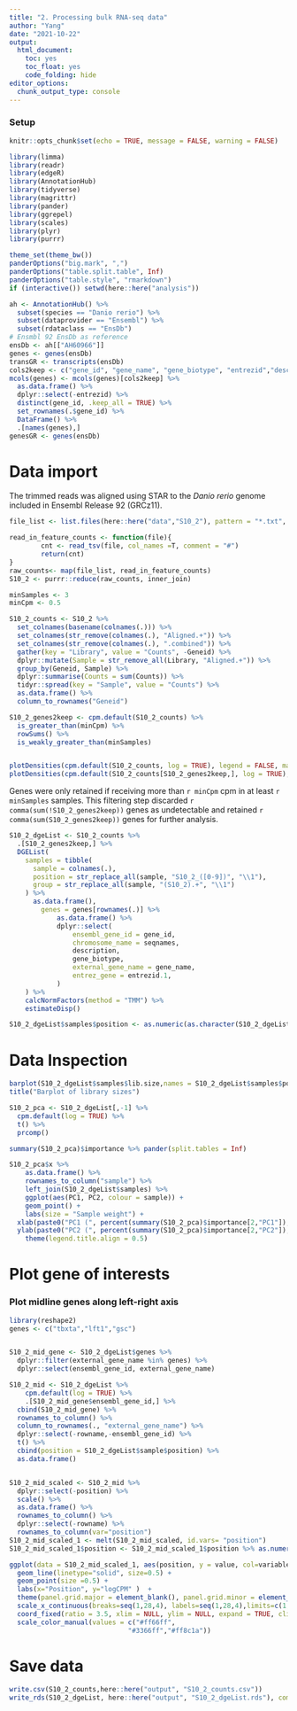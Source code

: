 ```yaml
---
title: "2. Processing bulk RNA-seq data"
author: "Yang"
date: "2021-10-22"
output: 
  html_document: 
    toc: yes
    toc_float: yes
    code_folding: hide
editor_options: 
  chunk_output_type: console
---
```

### Setup

```r
knitr::opts_chunk$set(echo = TRUE, message = FALSE, warning = FALSE)
```

```r
library(limma)
library(readr)
library(edgeR)
library(AnnotationHub)
library(tidyverse)
library(magrittr)
library(pander)
library(ggrepel)
library(scales)
library(plyr)
library(purrr)

theme_set(theme_bw())
panderOptions("big.mark", ",")
panderOptions("table.split.table", Inf)
panderOptions("table.style", "rmarkdown")
if (interactive()) setwd(here::here("analysis"))
```

```r
ah <- AnnotationHub() %>%
  subset(species == "Danio rerio") %>%
  subset(dataprovider == "Ensembl") %>%
  subset(rdataclass == "EnsDb")
# Ensmbl 92 EnsDb as reference
ensDb <- ah[["AH60966"]]
genes <- genes(ensDb)
transGR <- transcripts(ensDb)
cols2keep <- c("gene_id", "gene_name", "gene_biotype", "entrezid","description","entrezid")
mcols(genes) <- mcols(genes)[cols2keep] %>%
  as.data.frame() %>%
  dplyr::select(-entrezid) %>%
  distinct(gene_id, .keep_all = TRUE) %>%
  set_rownames(.$gene_id) %>%
  DataFrame() %>%
  .[names(genes),]
genesGR <- genes(ensDb)
```

# Data import

The trimmed reads was aligned using STAR to the *Danio rerio* genome included in Ensembl Release 92 (GRCz11).
 
```r
file_list <- list.files(here::here("data","S10_2"), pattern = "*.txt", full.names = T) 

read_in_feature_counts <- function(file){
        cnt <- read_tsv(file, col_names =T, comment = "#")
        return(cnt)
}
raw_counts<- map(file_list, read_in_feature_counts)
S10_2 <- purrr::reduce(raw_counts, inner_join) 
```


```r
minSamples <- 3
minCpm <- 0.5
```



```r
S10_2_counts <- S10_2 %>%
  set_colnames(basename(colnames(.))) %>%
  set_colnames(str_remove(colnames(.), "Aligned.+")) %>%
  set_colnames(str_remove(colnames(.), ".combined")) %>%
  gather(key = "Library", value = "Counts", -Geneid) %>%
  dplyr::mutate(Sample = str_remove_all(Library, "Aligned.+")) %>%
  group_by(Geneid, Sample) %>%
  dplyr::summarise(Counts = sum(Counts)) %>%
  tidyr::spread(key = "Sample", value = "Counts") %>%
  as.data.frame() %>%
  column_to_rownames("Geneid") 

S10_2_genes2keep <- cpm.default(S10_2_counts) %>%
  is_greater_than(minCpm) %>%
  rowSums() %>%
  is_weakly_greater_than(minSamples)


plotDensities(cpm.default(S10_2_counts, log = TRUE), legend = FALSE, main = "a) All genes")
plotDensities(cpm.default(S10_2_counts[S10_2_genes2keep,], log = TRUE), legend = FALSE, main = "b) Retained genes")
```

Genes were only retained if receiving more than `r minCpm` cpm in at least `r minSamples` samples.
This filtering step discarded `r comma(sum(!S10_2_genes2keep))` genes as undetectable and retained `r comma(sum(S10_2_genes2keep))` genes for further analysis.

```r
S10_2_dgeList <- S10_2_counts %>%
  .[S10_2_genes2keep,] %>%
  DGEList(
    samples = tibble(
      sample = colnames(.),
      position = str_replace_all(sample, "S10_2_([0-9])", "\\1"),
      group = str_replace_all(sample, "(S10_2).+", "\\1")
    ) %>%
      as.data.frame(),
		genes = genes[rownames(.)] %>%
			as.data.frame() %>%
			dplyr::select(
				ensembl_gene_id = gene_id,
				chromosome_name = seqnames,
				description,
				gene_biotype,
				external_gene_name = gene_name,
				entrez_gene = entrezid.1,
			)
	) %>%
	calcNormFactors(method = "TMM") %>%
	estimateDisp()

S10_2_dgeList$samples$position <- as.numeric(as.character(S10_2_dgeList$samples$position))
```

# Data Inspection

```r
barplot(S10_2_dgeList$samples$lib.size,names = S10_2_dgeList$samples$position,las=2,col = "skyblue")
title("Barplot of library sizes")

S10_2_pca <- S10_2_dgeList[,-1] %>%
  cpm.default(log = TRUE) %>%
  t() %>%
  prcomp()
```

```r
summary(S10_2_pca)$importance %>% pander(split.tables = Inf)    
```

```r
S10_2_pca$x %>%
	as.data.frame() %>%
	rownames_to_column("sample") %>%
	left_join(S10_2_dgeList$samples) %>%
	ggplot(aes(PC1, PC2, colour = sample)) +
	geom_point() +
	labs(size = "Sample weight") +
  xlab(paste0("PC1 (", percent(summary(S10_2_pca)$importance[2,"PC1"]), ")")) +
  ylab(paste0("PC2 (", percent(summary(S10_2_pca)$importance[2,"PC2"]), ")")) +
	theme(legend.title.align = 0.5)
```

# Plot gene of interests 
### Plot midline genes along left-right axis
```r
library(reshape2)
genes <- c("tbxta","lft1","gsc")


S10_2_mid_gene <- S10_2_dgeList$genes %>%
  dplyr::filter(external_gene_name %in% genes) %>%
  dplyr::select(ensembl_gene_id, external_gene_name)

S10_2_mid <- S10_2_dgeList %>%
	cpm.default(log = TRUE) %>%
	.[S10_2_mid_gene$ensembl_gene_id,] %>%
  cbind(S10_2_mid_gene) %>% 
  rownames_to_column() %>%
  column_to_rownames(., "external_gene_name") %>%
  dplyr::select(-rowname,-ensembl_gene_id) %>%
  t() %>%
  cbind(position = S10_2_dgeList$sample$position) %>%
  as.data.frame()


S10_2_mid_scaled <- S10_2_mid %>%
  dplyr::select(-position) %>%
  scale() %>%
  as.data.frame() %>%
  rownames_to_column() %>%
  dplyr::select(-rowname) %>%
  rownames_to_column(var="position")
S10_2_mid_scaled_1 <- melt(S10_2_mid_scaled, id.vars= "position")
S10_2_mid_scaled_1$position <- S10_2_mid_scaled_1$position %>% as.numeric()

ggplot(data = S10_2_mid_scaled_1, aes(position, y = value, col=variable)) +
  geom_line(linetype="solid", size=0.5) +
  geom_point(size =0.5) +
  labs(x="Position", y="logCPM" )  +
  theme(panel.grid.major = element_blank(), panel.grid.minor = element_blank(), panel.background = element_blank(), axis.line = element_line(colour = "black")) +
  scale_x_continuous(breaks=seq(1,28,4), labels=seq(1,28,4),limits=c(1,28)) +
  coord_fixed(ratio = 3.5, xlim = NULL, ylim = NULL, expand = TRUE, clip = "on") +
  scale_color_manual(values = c("#ff66ff",
                              "#3366ff","#ff8c1a")) 
```

# Save data 
```r
write.csv(S10_2_counts,here::here("output", "S10_2_counts.csv"))
write_rds(S10_2_dgeList, here::here("output", "S10_2_dgeList.rds"), compress = "gz")
```




